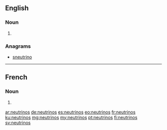 {{also|Neutrinos}}
==English==

===Noun===
{{head|en|plural}}

# {{plural of|neutrino|lang=en}}

===Anagrams===
* [[sneutrino#English|sneutrino]]

----

==French==

===Noun===
{{head|fr|plural|g=?}}

# {{plural of|neutrino|lang=fr}}

[[ar:neutrinos]]
[[de:neutrinos]]
[[es:neutrinos]]
[[eo:neutrinos]]
[[fr:neutrinos]]
[[ku:neutrinos]]
[[mg:neutrinos]]
[[my:neutrinos]]
[[pt:neutrinos]]
[[fi:neutrinos]]
[[sv:neutrinos]]